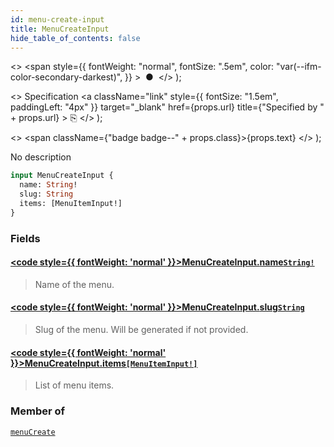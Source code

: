 ```yaml
---
id: menu-create-input
title: MenuCreateInput
hide_table_of_contents: false
---
```


  <>
    <span
      style={{
        fontWeight: "normal",
        fontSize: ".5em",
        color: "var(--ifm-color-secondary-darkest)",
      }}
    >
      &nbsp;●&nbsp;
    </span>
  </>
);

  <>
    Specification
    <a
      className="link"
      style={{ fontSize: "1.5em", paddingLeft: "4px" }}
      target="\_blank"
      href={props.url}
      title={"Specified by " + props.url}
    >
      ⎘
    </a>
  </>
);

  <>
    <span className={"badge badge--" + props.class}>{props.text}</span>
  </>
);

No description

```graphql
input MenuCreateInput {
  name: String!
  slug: String
  items: [MenuItemInput!]
}
```

### Fields

#### [<code style={{ fontWeight: 'normal' }}>MenuCreateInput.<b>name</b></code>](#)<Bullet />[`String!`](../../../api-reference/miscellaneous/scalars/string) <Badge class="secondary" text="non-null"/> <Badge class="secondary" text="scalar"/> <Badge class="secondary" text="miscellaneous"/>

> Name of the menu.

#### [<code style={{ fontWeight: 'normal' }}>MenuCreateInput.<b>slug</b></code>](#)<Bullet />[`String`](../../../api-reference/miscellaneous/scalars/string) <Badge class="secondary" text="scalar"/> <Badge class="secondary" text="miscellaneous"/>

> Slug of the menu. Will be generated if not provided.

#### [<code style={{ fontWeight: 'normal' }}>MenuCreateInput.<b>items</b></code>](#)<Bullet />[`[MenuItemInput!]`](../../../api-reference/miscellaneous/inputs/menu-item-input) <Badge class="secondary" text="list"/> <Badge class="secondary" text="input"/> <Badge class="secondary" text="miscellaneous"/>

> List of menu items.

### Member of

[`menuCreate`](../../../api-reference/miscellaneous/mutations/menu-create) <Badge class="secondary" text="mutation"/>
